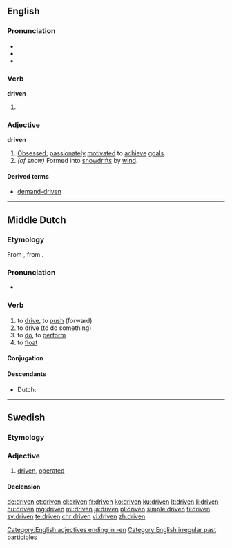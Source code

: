 ==English==

===Pronunciation===
* {{IPA|/ˈdrɪvən/}}
* {{audio|en-us-driven.ogg|Audio (US)|lang=en}}
* {{rhymes|ɪvən}}

===Verb===
'''driven'''

# {{past participle of|drive|lang=en}}

===Adjective===
'''driven'''

# [[obsessed|Obsessed]]; [[passionate]]ly [[motivate]]d to [[achieve]] [[goal]]s.
# ''(of snow)'' Formed into [[snowdrift]]s by [[wind]].

====Derived terms====
* [[demand-driven]]

[[Category:English adjectives ending in -en]]
[[Category:English irregular past participles]]

----

==Middle Dutch==

===Etymology===
From {{etyl|odt|dum}} {{term|drīvan|lang=odt}}, from {{etyl|gem-pro|dum}} {{m|gem-pro|*drībaną}}.

===Pronunciation===
* {{IPA|lang=dum|/ˈdriːvən/}}

===Verb===
{{dum-verb}}

# to [[drive]], to [[push]] (forward)
# to drive (to do something)
# to [[do]], to [[perform]]
# to [[float]]

====Conjugation====
{{rfinfl|dum|verb}}

====Descendants====
* Dutch: {{l|nl|drijven}}

----

==Swedish==

===Etymology===
{{sv-verb-form-pastpart|driva}}

===Adjective===
{{head|sv|adjective}}

# [[#English|driven]], [[operated]]

====Declension====
{{sv-adj-pastpart|en-stem=driv}}

[[de:driven]]
[[et:driven]]
[[el:driven]]
[[fr:driven]]
[[ko:driven]]
[[ku:driven]]
[[lt:driven]]
[[li:driven]]
[[hu:driven]]
[[mg:driven]]
[[ml:driven]]
[[ja:driven]]
[[pl:driven]]
[[simple:driven]]
[[fi:driven]]
[[sv:driven]]
[[te:driven]]
[[chr:driven]]
[[vi:driven]]
[[zh:driven]]